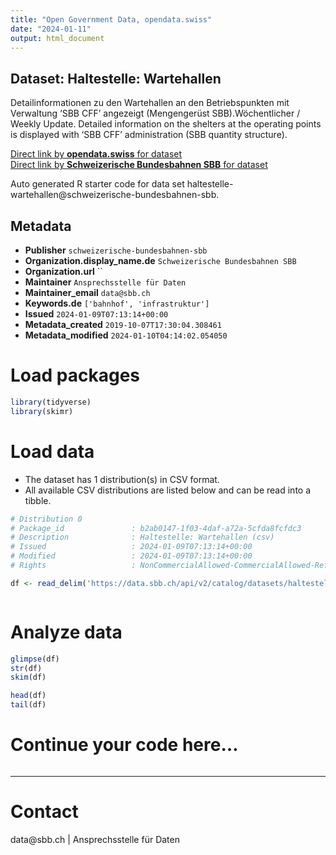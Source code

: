 ```yaml
---
title: "Open Government Data, opendata.swiss"
date: "2024-01-11"
output: html_document
---
```


## Dataset: Haltestelle: Wartehallen

Detailinformationen zu den Wartehallen an den Betriebspunkten mit Verwaltung 'SBB CFF' angezeigt (Mengengerüst SBB).Wöchentlicher / Weekly Update. Detailed information on the shelters at the operating points is displayed with 'SBB CFF' administration (SBB quantity structure).

[Direct link by **opendata.swiss** for dataset](https://opendata.swiss/de/dataset/haltestelle-wartehallen)<br>
[Direct link by **Schweizerische Bundesbahnen SBB** for dataset](https://data.sbb.ch/explore/dataset/haltestelle-wartehallen/)

Auto generated R starter code for data set haltestelle-wartehallen@schweizerische-bundesbahnen-sbb.

## Metadata

- **Publisher** `schweizerische-bundesbahnen-sbb`
- **Organization.display_name.de** `Schweizerische Bundesbahnen SBB`
- **Organization.url** ``
- **Maintainer** `Ansprechsstelle für Daten`
- **Maintainer_email** `data@sbb.ch`
- **Keywords.de** `['bahnhof', 'infrastruktur']`
- **Issued** `2024-01-09T07:13:14+00:00`
- **Metadata_created** `2019-10-07T17:30:04.308461`
- **Metadata_modified** `2024-01-10T04:14:02.054050`


# Load packages

```r

library(tidyverse)
library(skimr)

```

# Load data

-   The dataset has 1 distribution(s) in CSV format.
-   All available CSV distributions are listed below and can be read into a tibble.

```r

# Distribution 0
# Package_id               : b2ab0147-1f03-4daf-a72a-5cfda8fcfdc3
# Description              : Haltestelle: Wartehallen (csv)
# Issued                   : 2024-01-09T07:13:14+00:00
# Modified                 : 2024-01-09T07:13:14+00:00
# Rights                   : NonCommercialAllowed-CommercialAllowed-ReferenceRequired

df <- read_delim('https://data.sbb.ch/api/v2/catalog/datasets/haltestelle-wartehallen/exports/csv')



```

# Analyze data

```r

glimpse(df)
str(df)
skim(df)

head(df)
tail(df)

```

# Continue your code here...

```r

```

------------------------------------------------------------------------

# Contact

data@sbb.ch | Ansprechsstelle für Daten
